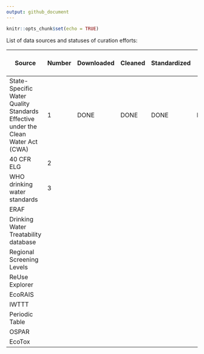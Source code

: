 ```yaml
---
output: github_document
---
```


```r
knitr::opts_chunk$set(echo = TRUE)
```

List of data sources and statuses of curation efforts:

| Source                                                                           | Number | Downloaded | Cleaned | Standardized | Units | Numerical Values | End-use | Compounds | Duration | Notes | Meta | Source-family designation | URL  | Parent data archived | Final QC | Archived | Merged into DB | Effective  |
| -------------------------------------------------------------------------------- | ------ | ---------- | ------- | ------------ | ----- | ---------------- | ------- | --------- | -------- | ----- | ---- | ------------------------- | ---- | -------------------- | -------- | -------- | -------------- | ---------- |
| State-Specific Water Quality Standards Effective under the Clean Water Act (CWA) | 1      | DONE       | DONE    | DONE         | DONE  | DONE             | DONE    | DONE      | DONE     | DONE  | DONE | DONE                      | DONE | DONE                 | DONE     | DONE     | DONE           | 2025_01_03 |
| 40 CFR ELG                                                                       | 2      |            |         |              |       |                  |         |           |          |       |      |                           |      |                      |          |          |                |            |
| WHO drinking water standards                                                     | 3      |            |         |              |       |                  |         |           |          |       |      |                           |      |                      |          |          |                |            |
| ERAF                                                                             |        |            |         |              |       |                  |         |           |          |       |      |                           |      |                      |          |          |                |            |
| Drinking Water Treatability database                                             |        |            |         |              |       |                  |         |           |          |       |      |                           |      |                      |          |          |                |            |
| Regional Screening Levels                                                        |        |            |         |              |       |                  |         |           |          |       |      |                           |      |                      |          |          |                |            |
| ReUse Explorer                                                                   |        |            |         |              |       |                  |         |           |          |       |      |                           |      |                      |          |          |                |            |
| EcoRAIS                                                                          |        |            |         |              |       |                  |         |           |          |       |      |                           |      |                      |          |          |                |            |
| IWTTT                                                                            |        |            |         |              |       |                  |         |           |          |       |      |                           |      |                      |          |          |                |            |
| Periodic Table                                                                   |        |            |         |              |       |                  |         |           |          |       |      |                           |      |                      |          |          |                |            |
| OSPAR                                                                            |        |            |         |              |       |                  |         |           |          |       |      |                           |      |                      |          |          |                |            |
| EcoTox                                                                           |        |            |         |              |       |                  |         |           |          |       |      |                           |      |                      |          |          |                |            |
